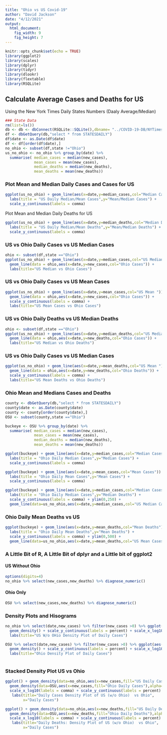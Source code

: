```yaml
---
title: "Ohio vs US Covid-19"
author: "David Jackson"
date: "4/12/2021"
output: 
  html_document: 
    fig_width: 9
    fig_height: 7
---
```


```r
knitr::opts_chunk$set(echo = TRUE)
library(ggplot2)
library(scales)
library(dplyr)
library(tidyr)
library(dlookr)
library(flextable)
library(RSQLite)
```

## Calculate Average Cases and Deaths for US
Using the New York Times Daily States Numbers (Daaly Average/Median)
```r
### State Data
rm(list=ls())
db <- db <- dbConnect(RSQLite::SQLite(),dbname= "../COVID-19-DB/NYTimes.sqlite3")
df <- dbGetQuery(db,"select * from STATESDAILY")
df$date <- as.Date(df$date)
df <- df[order(df$date),]
no_ohio <- subset(df,state !="Ohio")
us_no_ohio <- no_ohio %>% group_by(date) %>%
  summarise( median_cases = median(new_cases),
             mean_cases = mean(new_cases),
             median_deaths = median(new_deaths),
             mean_deaths = mean(new_deaths))
```

### Plot Mean and Median Daily Cases and Cases for US

```r
ggplot(us_no_ohio) + geom_line(aes(x=date,y=median_cases,col="Median Cases")) + geom_line(aes(x=date,y=mean_cases,col="Mean Cases")) +
  labs(title = "US Daily Median/Mean Cases",y="Mean/Median Cases") +
  scale_y_continuous(labels = comma)
```

Plot Mean and Median Daily Deaths  for US

```r
ggplot(us_no_ohio) + geom_line(aes(x=date,y=median_deaths,col="Median Deaths")) + geom_line(aes(x=date,y=mean_deaths,col="Mean Deaths")) +
  labs(title = "US Daily Median/Mean Deaths",y="Mean/Median Deaths") +
  scale_y_continuous(labels = comma)
```

### US vs Ohio Daily Cases vs US Median Cases

```r
ohio <- subset(df,state =="Ohio")
ggplot(us_no_ohio) + geom_line(aes(x=date,y=median_cases,col="US Median ")) +
  geom_line(data = ohio,aes(x=date,y=new_cases,col="Ohio Cases")) +
  labs(title="US Median vs Ohio Cases")
```

### US vs Ohio Daily Cases vs US Mean Cases

```r

ggplot(us_no_ohio) + geom_line(aes(x=date,y=mean_cases,col="US Mean ")) +
  geom_line(data = ohio,aes(x=date,y=new_cases,col="Ohio Cases")) +
  scale_y_continuous(labels = comma) +
  labs(title="US Mean Cases vs Ohio Cases")
```

### US vs Ohio Daily Deaths vs US Median Deaths

```r
ohio <- subset(df,state =="Ohio")
ggplot(us_no_ohio) + geom_line(aes(x=date,y=median_deaths,col="US Median ")) +
  geom_line(data = ohio,aes(x=date,y=new_deaths,col="Ohio Cases")) +
  labs(title="US Median vs Ohio Deaths")
```

### US vs Ohio Daily Cases vs US Median Cases

```r

ggplot(us_no_ohio) + geom_line(aes(x=date,y=mean_deaths,col="US Mean ")) +
  geom_line(data = ohio,aes(x=date,y=new_deaths,col="Ohio Deaths")) +
  scale_y_continuous(labels = comma) +
  labs(title="US Mean Deaths vs Ohio Deaths")
```

### Ohio Mean and Medians Cases and Deaths

```r
county <- dbGetQuery(db,"select * from STATESDAILY")
county$date <- as.Date(county$date)
county <- county[order(county$date),]
OSU <- subset(county,state =="Ohio")
```
```r
buckeye <- OSU %>% group_by(date) %>%
  summarise( median_cases = median(new_cases),
             mean_cases = mean(new_cases),
             median_deaths = median(new_deaths),
             mean_deaths = mean(new_deaths))
```

```r
ggplot(buckeye) + geom_line(aes(x=date,y=median_cases,col="Median Cases")) + 
  labs(title = "Ohio Daily Median Cases",y="Median Cases") +
  scale_y_continuous(labels = comma) 
```

```r
ggplot(buckeye) + geom_line(aes(x=date,y=mean_cases,col="Mean Cases")) + 
  labs(title = "Ohio Daily Mean Cases",y="Mean Cases") +
  scale_y_continuous(labels = comma) 
```

```r
ggplot(buckeye) + geom_line(aes(x=date,y=median_cases,col="Median Cases")) + 
  labs(title = "Ohio Daily Median Cases",y="Median Deaths") +
  scale_y_continuous(labels = comma) + ylim(0,250) +
  geom_line(data=us_no_ohio,aes(x=date,y=median_cases,col="US Median Cases"))
```

### Ohio Daily Mean Deaths vs US

```r
ggplot(buckeye) + geom_line(aes(x=date,y=mean_deaths,col="Mean Deaths")) + 
  labs(title = "Ohio Daily Mean Deaths",y="Mean Deaths") +
  scale_y_continuous(labels = comma) + ylim(0,500) +
  geom_line(data=us_no_ohio,aes(x=date,y=mean_deaths,col="US Mean Cases"))
```

### A Little Bit of R, A Little Bit of dplyr and a Little bit of ggplot2
#### US Without Ohio

```r
options(digits=4)
no_ohio %>% select(new_cases,new_deaths) %>% diagnose_numeric()
```
#### Ohio Only

```r
OSU %>% select(new_cases,new_deaths) %>% diagnose_numeric()
```

### Density Plots and Hisograms

```r
no_ohio %>% select(date,new_cases) %>% filter(new_cases >0) %>% ggplot(aes(x=new_cases)) +
  geom_density() + scale_y_continuous(labels = percent) + scale_x_log10() +
  labs(title="US W/o OHio Density Plot of Daily Cases")
```

```r
OSU %>% select(date,new_cases) %>% filter(new_cases >0) %>% ggplot(aes(x=new_cases)) +
  geom_density() + scale_y_continuous(labels = percent) + scale_x_log10() +
  labs(title="Ohio Density Plot of Daily Cases")
  
```

### Stacked Density Plot US vs Ohio

```r
ggplot() + geom_density(data=no_ohio,aes(x=new_cases,fill="US Daily Cases")) +
  geom_density(data=OSU,aes(x=new_cases,fill="Ohio Daily Cases"),alpha=0.5) +
  scale_x_log10(labels = comma) + scale_y_continuous(labels = percent) +
   labs(title="Daily Cases Density Plot of US (w/o Ohio)  vs Ohio",
        x="Daily Cases")
```
```r
ggplot() + geom_density(data=no_ohio,aes(x=new_deaths,fill="US Daily Deaths")) +
  geom_density(data=OSU,aes(x=new_deaths,fill="Ohio Daily Deaths"),alpha=0.5) +
  scale_x_log10(labels = comma) + scale_y_continuous(labels = percent) +
   labs(title="Daily Deaths: Density Plot of US (w/o Ohio)  vs Ohio",
        x="Daily Cases")
```
